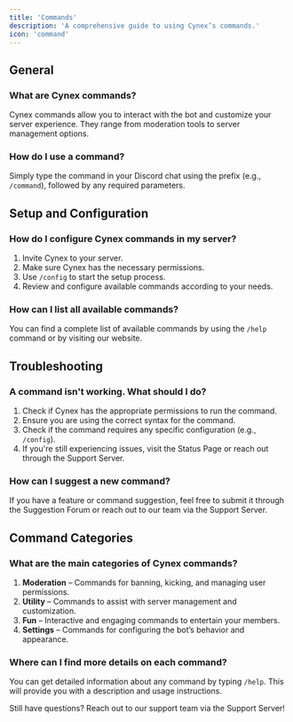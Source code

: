 ```yaml
---
title: 'Commands'
description: 'A comprehensive guide to using Cynex’s commands.'
icon: 'command'
---
```


## General

### What are Cynex commands?
Cynex commands allow you to interact with the bot and customize your server experience. They range from moderation tools to server management options.

### How do I use a command?
Simply type the command in your Discord chat using the prefix (e.g., `/command`), followed by any required parameters.

## Setup and Configuration

### How do I configure Cynex commands in my server?
1. Invite Cynex to your server.
2. Make sure Cynex has the necessary permissions.
3. Use `/config` to start the setup process.
4. Review and configure available commands according to your needs.

### How can I list all available commands?
You can find a complete list of available commands by using the `/help` command or by visiting our website.

## Troubleshooting

### A command isn't working. What should I do?
1. Check if Cynex has the appropriate permissions to run the command.
2. Ensure you are using the correct syntax for the command.
3. Check if the command requires any specific configuration (e.g., `/config`).
4. If you're still experiencing issues, visit the Status Page or reach out through the Support Server.

### How can I suggest a new command?
If you have a feature or command suggestion, feel free to submit it through the Suggestion Forum or reach out to our team via the Support Server.

## Command Categories

### What are the main categories of Cynex commands?
1. **Moderation** – Commands for banning, kicking, and managing user permissions.
2. **Utility** – Commands to assist with server management and customization.
3. **Fun** – Interactive and engaging commands to entertain your members.
4. **Settings** – Commands for configuring the bot’s behavior and appearance.

### Where can I find more details on each command?
You can get detailed information about any command by typing `/help`. This will provide you with a description and usage instructions.

Still have questions? Reach out to our support team via the Support Server!